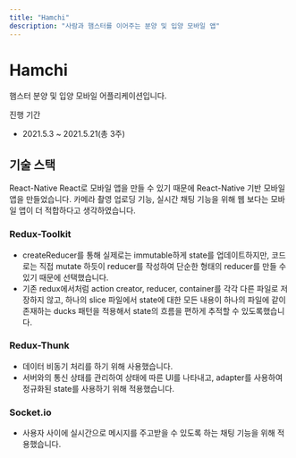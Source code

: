 ```yaml
---
title: "Hamchi"
description: "사람과 햄스터를 이어주는 분양 및 입양 모바일 앱"
---
```


<h1>Hamchi</h1>

<span>
햄스터 분양 및 입양 모바일 어플리케이션입니다.
</span>

<p>
진행 기간
</p>

- 2021.5.3 ~ 2021.5.21(총 3주)

## 기술 스택

React-Native
React로 모바일 앱을 만들 수 있기 때문에 React-Native 기반 모바일 앱을 만들었습니다.
카메라 촬영 업로딩 기능, 실시간 채팅 기능을 위해 웹 보다는 모바일 앱이 더 적합하다고 생각하였습니다.

### Redux-Toolkit
- createReducer를 통해 실제로는 immutable하게 state를 업데이트하지만, 코드로는 직접 mutate 하듯이 reducer를 작성하여 단순한 형태의 reducer를 만들 수 있기 때문에 선택했습니다.
- 기존 redux에서처럼 action creator, reducer, container를 각각 다른 파일로 저장하지 않고, 하나의 slice 파일에서 state에 대한 모든 내용이 하나의 파일에 같이 존재하는 ducks 패턴을 적용해서 state의 흐름을 편하게 추적할 수 있도록했습니다.
### Redux-Thunk
- 데이터 비동기 처리를 하기 위해 사용했습니다.
- 서버와의 통신 상태를 관리하여 상태에 따른 UI를 나타내고, adapter를 사용하여 정규화된 state를 사용하기 위해 적용했습니다.
### Socket.io
- 사용자 사이에 실시간으로 메시지를 주고받을 수 있도록 하는 채팅 기능을 위해 적용했습니다.
